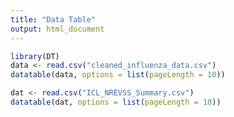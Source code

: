 ```yaml
---
title: "Data Table"
output: html_document
---
```


```r
library(DT)
data <- read.csv("cleaned_influenza_data.csv")
datatable(data, options = list(pageLength = 10))
```
```r
dat <- read.csv("ICL_NREVSS_Summary.csv")
datatable(dat, options = list(pageLength = 10))
```